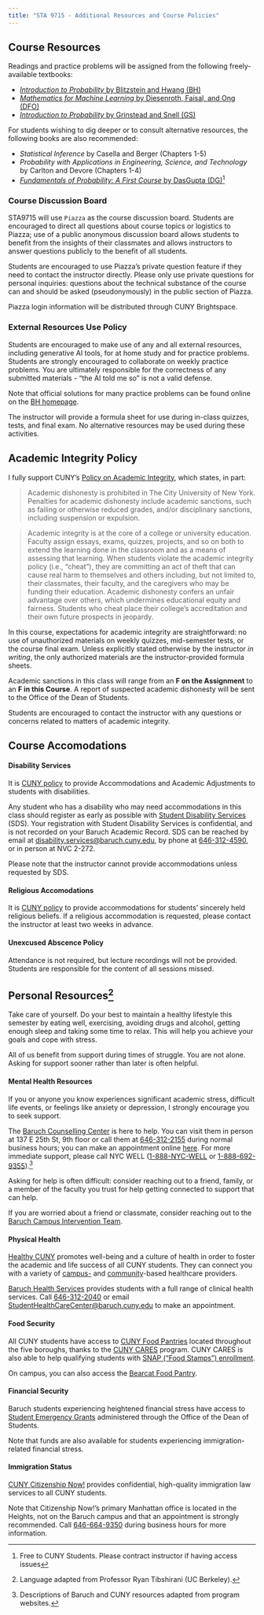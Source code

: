 ```yaml
---
title: "STA 9715 - Additional Resources and Course Policies"
---
```


## Course Resources

Readings and practice problems will be assigned from the following freely-available
textbooks: 

- [*Introduction to Probability* by Blitzstein and Hwang (BH)](http://probabilitybook.net/)
- [*Mathematics for Machine Learning* by Diesenroth, Faisal, and Ong (DFO)](http://mml-book.github.io)
- [*Introduction to Probability* by Grinstead and Snell (GS)](https://open.umn.edu/opentextbooks/textbooks/21)

For students wishing to dig deeper or to consult alternative resources, the following books are also recommended:  

- *Statistical Inference* by Casella and Berger (Chapters 1-5)
- *Probability with Applications in Engineering, Science, and Technology* by Carlton and Devore (Chapters 1-4)
- [*Fundamentals of Probability: A First Course* by DasGupta (DG)](https://link.springer.com/book/10.1007/978-1-4419-5780-1)[^1]

### Course Discussion Board

STA9715 will use `Piazza` as the course discussion board. Students are encouraged
to direct all questions about course topics or logistics to Piazza; use of a public
anonymous discussion board allows students to benefit from the insights of their
classmates and allows instructors to answer questions publicly to the benefit 
of all students. 

Students are encouraged to use Piazza's private question feature if they need to
contact the instructor directly. Please only use private questions for personal
inquiries: questions about the technical substance of the course can and should
be asked (pseudonymously) in the public section of Piazza. 

Piazza login information will be distributed through CUNY Brightspace.

### External Resources Use Policy

Students are encouraged to make use of any and all external resources, including
generative AI tools, for at home study and for practice problems. Students are 
strongly encouraged to collaborate on weekly practice problems.  You are ultimately 
responsible for the correctness of any submitted materials - "the AI told me so" 
is not a valid defense.

Note that official solutions for many practice problems can be found online on the [BH homepage](https://projects.iq.harvard.edu/sites/projects.iq.harvard.edu/files/stat110/files/selected_solutions_blitzstein_hwang_probability_01.pdf).

The instructor will provide a formula sheet for use during in-class quizzes, tests, and final exam. No alternative resources may be used during these activities.

## Academic Integrity Policy

I fully support CUNY’s [Policy on Academic Integrity](https://studentaffairs.baruch.cuny.edu/wp-content/uploads/sites/6/2024/08/CUNY-Academic-Integrity-Policy-2024.pdf), which states, in part:

> Academic dishonesty is prohibited in The City University of New York. Penalties for academic dishonesty include academic sanctions, such as failing or otherwise reduced grades, and/or disciplinary sanctions, including suspension or expulsion.

> Academic integrity is at the core of a college or university education. Faculty assign essays, exams, quizzes, projects, and so on both to extend the learning done in the classroom and as a means of assessing that learning. When students violate the academic integrity policy (i.e., "cheat"), they are committing an act of theft that can cause real harm to themselves and others including, but not limited to, their classmates, their faculty, and the caregivers who may be funding their education. Academic dishonesty confers an unfair advantage over others, which undermines educational equity and fairness. Students who cheat place their college’s accreditation and their own future prospects in jeopardy.

In this course, expectations for academic integrity are straightforward: no use
of unauthorized materials on weekly quizzes, mid-semester tests, or the course
final exam. Unless explicitly stated otherwise by the instructor *in writing*, 
the only authorized materials are the instructor-provided formula sheets.

Academic sanctions in this class will range from an **F on the Assignment** to
an **F in this Course**. A report of suspected academic dishonesty will be sent to the Office of the Dean of Students. 

Students are encouraged to contact the instructor with any questions or concerns
related to matters of academic integrity.

## Course Accomodations

#### Disability Services

It is [CUNY policy](https://www.cuny.edu/about/administration/offices/legal-affairs/policies-resources/reasonable-accommodations-and-academic-adjustments/v-accommodations/) to provide Accommodations and Academic Adjustments to students with disabilities. 

Any student who has a disability who may need accommodations in this class should register as early as possible with [Student Disability Services](https://studentaffairs.baruch.cuny.edu/student-disability-services/) (SDS). Your registration with Student Disability Services is confidential, and is not recorded on your Baruch Academic Record. SDS can be reached by email at [disability.services@baruch.cuny.edu](mailto:disability.services@baruch.cuny.edu), by phone at [646-312-4590](tel:646-312-4590), or in person at NVC 2-272.

Please note that the instructor cannot provide accommodations unless requested by SDS.

#### Religious Accomodations

It is [CUNY policy](https://www.cuny.edu/about/administration/offices/legal-affairs/policies-resources/reasonable-accommodations-and-academic-adjustments/vi-religious-accommodations/) to provide accommodations for students' sincerely held religious beliefs. If a religious accommodation is requested, please contact the instructor at least two weeks in advance.

#### Unexcused Abscence Policy

Attendance is not required, but lecture recordings will not be provided. Students are responsible for the content of all sessions missed.

## Personal Resources[^2]

Take care of yourself. Do your best to maintain a healthy lifestyle this semester by eating well, exercising, avoiding drugs and alcohol, getting enough sleep and taking some time to relax. This will help you achieve your goals and cope with stress. 

All of us benefit from support during times of struggle. You are not alone. Asking for support sooner rather than later is often helpful. 

#### Mental Health Resources

If you or anyone you know experiences significant academic stress, difficult life events, or feelings like anxiety or depression, I strongly encourage you to seek support.

The [Baruch Counselling Center](https://studentaffairs.baruch.cuny.edu/counseling/)
is here to help. You can visit them in person at 137 E 25th St, 9th floor  or
call them at [646-312-2155](tel:646-312-2155) during normal business hours;
you can make an appointment online
[here](https://baruch.az1.qualtrics.com/jfe/form/SV_a4NCaYrV2Sk1cyg). 
For more immediate support, please call NYC WELL 
([1-888-NYC-WELL](tel:646-312-2155) or [1-888-692-9355](tel:1-888-692-9355)).[^3] 

Asking for help is often difficult: consider reaching out to a friend, family, or a member of the faculty you trust for help getting connected to support that can help. 

If you are worried about a friend or classmate, consider reaching out to the
[Baruch Campus Intervention
Team](https://studentaffairs.baruch.cuny.edu/campus-intervention-team/).

#### Physical Health

[Healthy CUNY](https://www.healthycuny.org/) promotes well-being and a culture
of health in order to foster the academic and life success of all CUNY students.
They can connect you with a variety of 
[campus-](https://www.healthycuny.org/cuny-health-centers) and
[community](https://www.healthycuny.org/community-health-resources)-based
healthcare providers. 

[Baruch Health Services](https://studentaffairs.baruch.cuny.edu/health/) provides
students with a full range of clinical health services. Call
[646-312-2040](tel:646-312-2040) or email
[StudentHealthCareCenter@baruch.cuny.edu](mailto:StudentHealthCareCenter@baruch.cuny.edu)
to make an appointment.

#### Food Security

All CUNY students have access to [CUNY Food
Pantries](https://www.cuny.edu/about/administration/offices/transformation/cuny-cares/food-pantry/) 
located throughout the five boroughs, thanks to the [CUNY CARES](https://www.cuny.edu/about/administration/offices/transformation/cuny-cares/) 
program. CUNY CARES is also able to help qualifying students with [SNAP 
("Food Stamps") enrollment](https://www.cuny.edu/current-students/student-affairs/student-services/snap/).

On campus, you can also access the [Bearcat Food
Pantry](https://studentaffairs.baruch.cuny.edu/dean-of-students/bearcat-food-pantry/).

#### Financial Security

Baruch students experiencing heightened financial stress have access to 
[Student Emergency Grants](https://studentaffairs.baruch.cuny.edu/dean-of-students/emergencyfunds/)
administered through the Office of the Dean of Students. 

Note that funds are also available for students experiencing immigration-related
financial stress.

#### Immigration Status

[CUNY Citizenship Now!](https://www.cuny.edu/about/administration/offices/communications-marketing/citizenship-now/) 
provides confidential, high-quality immigration law services to all CUNY students. 

Note that Citizenship Now!'s primary Manhattan office is located in the Heights, 
not on the Baruch campus and that an appointment is strongly recommended. Call
[646-664-9350](tel:646-664-9350) during business hours for more information.


[^1]: Free to CUNY Students. Please contract instructor if having access issues

[^2]: Language adapted from Professor Ryan Tibshirani (UC Berkeley).

[^3]: Descriptions of Baruch and CUNY resources adapted from program websites.
